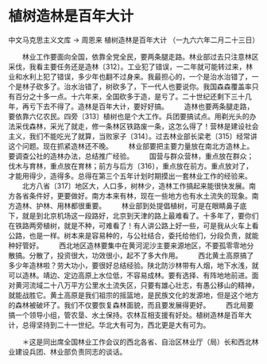 # 植树造林是百年大计

中文马克思主义文库 -> 周恩来
植树造林是百年大计
（一九六六年二月二十三日）


　　林业工作要面向全国，依靠全党全民，要两条腿走路。林业部过去只注意林区采伐，我看主要任务还是造林〔312〕。工业犯了错误，一二年就可能转过来，林业和水利上犯了错误，多少年也翻不过身来。我最担心的，一个是治水治错了，一个是林子砍多了。治水治错了，树砍多了，下一代人也要说你。我国森森覆盖率只有百分之十多一点。十六年来，全国砍多于造，是亏了。二十世纪还剩下三十几年，再亏下去不得了。造林是百年大计，要好好搞。
　　造林也要两条腿走路，要依靠六亿农民。四旁〔313〕植树也是个大工作。兵团要搞试点。用剃光头的办法采伐森林，采光了就走，修一条林区铁路废一条，这怎么得了！营林是建设社会主义，我们不能吃光了就算，当败家子〔314〕。过去林业部长梁老〔315〕经常讲这个问题。现在抓紧造林还不晚。
　　林业部要把主要力量放在南北方造林上。要调查公社的造林办法，总结推广经验。
　　国营与群众营林，重点放在群众；伐木与育林，重点放在育林；前方与后方〔316〕，重点放在前方。重点放对了，才能用得少，造得多。总得在第三个五年计划时期摸出一套林业工作的经验来。
　　北方八省〔317〕地区大，人口多，树林少，造林工作搞起来能很快发展。南方各省条件好，更要做好。南方本来有林，现在一些地方也有水土流失的现象。南方造林、护林、用林都很重要。
　　林业部到处提倡植树，可是在眼睛鼻子底下，就是到北京机场这一段路好，北京到天津的路上最难看了。十多年了，要你们在铁路两旁植树，就是不种，可难看了！有人讲公路上好一些，可是我从火车上看公路，也是一样。树本来是容易种的，与公社结合，委托给他们，分段负责，就能种好管好。
　　西北地区造林要集中在黄河泥沙主要来源地区，不要孤零零地分散搞。分散了，投资很大，功效很小，起不了多大作用。
　　西北黄土高原搞了多少年造林啦？劳大功小，要很好总结经验。陕北防沙林带有人烟，地下水浅，就可以造林。靖边、定边高原上水位低，不容易成林。要有选择、有阵地地前进。面对黄河流域二十八万平方公里水土流失区，只要有雄心壮志，有愚公移山的精神，就能战胜它。黄土高原是我们祖宗的摇篮地，是民族文化的发源地，但是这个地方的森林被破坏了。我们不仅要恢复森林面貌，而且要发展得更好。
　　西北局要搞一个领导小组，管农垦、水土保持。农林互相支援有好处。植树造林是百年大计，总得坚持到二十一世纪。华北大有可为，西北更是大有可为。


　　＊这是同出席全国林业工作会议的西北各省、自治区林业厅（局）长和西北林业建设兵团、林业部负责同志的谈话。



